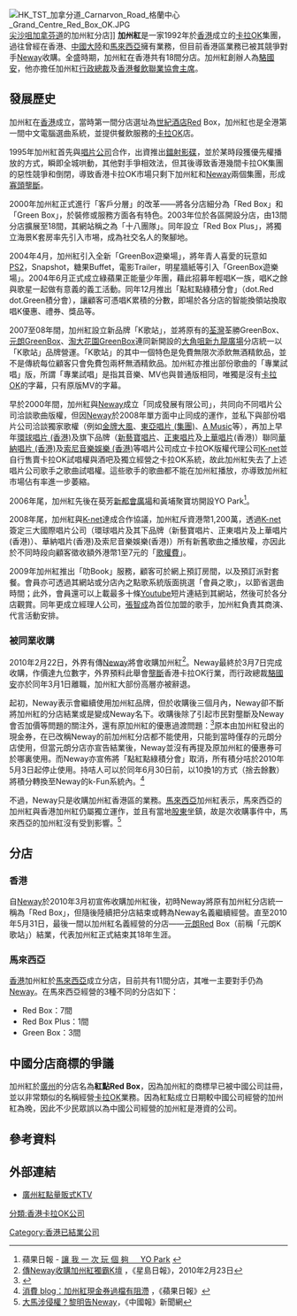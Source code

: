 {{Refimprove|time=2013-06-24T13:41:33+00:00 }}
[[File:HK_TST_加拿分道_Carnarvon_Road_格蘭中心_Grand_Centre_Red_Box_OK.JPG|thumb]][[尖沙咀|尖沙咀]][[加拿芬道|加拿芬道]]的加州紅分店]]
'''加州紅'''是一家1992年於[[香港|香港]]成立的[[卡拉OK|卡拉OK]]集團，過往曾經在香港、[[中國大陸|中國大陸]]和[[馬來西亞|馬來西亞]]擁有業務，但目前香港區業務已被其競爭對手[[Neway|Neway]]收購。全盛時期，加州紅在香港共有18間分店。加州紅創辦人為[[駱國安|駱國安]]，他亦擔任加州紅[[行政總裁|行政總裁]]及[[香港餐飲聯業協會|香港餐飲聯業協會]][[主席|主席]]。

==發展歷史==
加州紅在[[香港|香港]]成立，當時第一間分店選址為[[世紀酒店|世紀酒店]]Red Box，加州紅也是全港第一間中文電腦選曲系統，並提供餐飲服務的[[卡拉OK|卡拉OK]]店。

1995年加州紅首先與[[唱片公司|唱片公司]]合作，出資推出[[鐳射影碟|鐳射影碟]]，並於某時段獲優先權播放的方式，瞬即全城哄動，其他對手爭相效法，但其後導致香港幾間卡拉OK集團的惡性競爭和倒閉，導致香港卡拉OK市場只剩下加州紅和[[Neway|Neway]]兩個集團，形成[[寡頭壟斷|寡頭壟斷]]。

2000年加州紅正式進行「客戶分層」的改革——將各分店細分為「Red Box」和「Green Box」，於裝修或服務方面各有特色。2003年位於各區開設分店，由13間分店擴展至18間，其網站稱之為「十八團隊」。同年設立「Red Box Plus」，將獨立海景K套房率先引入市埸，成為社交名人的聚腳地。

2004年4月，加州紅引入全新「GreenBox遊樂場」，將年青人喜愛的玩意如[[PS2|PS2]]，Snapshot，糖果Buffet，電影Trailer，明星牆紙等引入「GreenBox遊樂場」。2004年6月正式成立綠蘋果正能量少年團，藉此招募年輕唱K一族，唱K之餘與歌星一起做有意義的義工活動。同年12月推出「點紅點綠積分會」（dot.Red dot.Green積分會），讓顧客可憑唱K累積的分數，即場於各分店的智能換領站換取唱K優惠、禮券、獎品等。

2007至08年間，加州紅設立新品牌「K歌站」，並將原有的[[荃灣|荃灣]]荃勝GreenBox、[[元朗|元朗]]GreenBox、[[淘大花園|淘大花園]]GreenBox連同新開設的[[大角咀|大角咀]][[新九龍廣場|新九龍廣場]]分店統一以「K歌站」品牌營運。「K歌站」的其中一個特色是免費無限次添飲無酒精飲品，並不是傳統每位顧客只會免費包兩杯無酒精飲品。加州紅亦推出部份歌曲的「專業試唱」版，所謂「專業試唱」是指其音樂、MV也與普通版相同，唯獨是沒有[[卡拉OK|卡拉OK]]的字幕，只有原版MV的字幕。

早於2000年間，加州紅與[[Neway|Neway]]成立「同成發展有限公司」，共同向不同唱片公司洽談歌曲版權，但因[[Neway|Neway]]於2008年單方面中止同成的運作，並私下與部份唱片公司洽談獨家歌權（例如[[金牌大風|金牌大風]]、[[東亞唱片_(集團)|東亞唱片 (集團)]]、[[A_Music|A Music]]等），再加上早年[[環球唱片_(香港)|環球唱片 (香港)]]及旗下品牌（[[新藝寶唱片|新藝寶唱片]]、[[正東唱片|正東唱片]]及[[上華唱片|上華唱片]](香港)）聯同[[華納唱片_(香港)|華納唱片 (香港)]]及[[索尼音樂娛樂_(香港)|索尼音樂娛樂 (香港)]]等唱片公司成立卡拉OK版權代理公司[[K-net|K-net]]並自行售賣卡拉OK試唱權與酒吧及獨立經營之卡拉OK系統，故此加州紅失去了上述唱片公司歌手之歌曲試唱權。這些歌手的歌曲都不能在加州紅播放，亦導致加州紅市場佔有率進一步萎縮。

2006年尾，加州紅先後在葵芳[[新都會廣場|新都會廣場]]和黃埔聚寶坊開設YO Park<ref>蘋果日報 - [https://hk.lifestyle.appledaily.com/etw/magazine/article/20070105/3_6688077/%E8%AE%93-%E6%88%91-%E4%B8%80-%E6%AC%A1-%E7%8E%A9-%E5%80%8B-%E5%A4%A0-YO-Park 讓 我 一 次 玩 個 夠 　 YO Park] {{Wayback|url=https://hk.lifestyle.appledaily.com/etw/magazine/article/20070105/3_6688077/%E8%AE%93-%E6%88%91-%E4%B8%80-%E6%AC%A1-%E7%8E%A9-%E5%80%8B-%E5%A4%A0-YO-Park |date=20190326090323 }}</ref>。

2008年尾，加州紅與[[K-net|K-net]]達成合作協議，加州紅斥資港幣1,200萬，透過[[K-net|K-net]]簽定三大國際唱片公司（環球唱片及其下品牌（新藝寶唱片、正東唱片及上華唱片(香港)）、華納唱片(香港)及索尼音樂娛樂(香港)）所有新舊歌曲之播放權，亦因此於不同時段向顧客徵收額外港幣1至7元的「[[卡拉OK版權費|歌權費]]」。

2009年加州紅推出「叻Book」服務，顧客可於網上預訂房間，以及預訂派對套餐。會員亦可透過其網站或分店內之點歌系統版面挑選「會員之歌」，以節省選曲時間；此外，會員還可以上載最多十條[[Youtube|Youtube]]短片連結到其網站，然後可於各分店觀賞。同年更成立經理人公司，[[張智成|張智成]]為首位加盟的歌手，加州紅負責其商演、代言活動安排。

===被同業收購===
2010年2月22日，外界有傳[[Neway|Neway]]將會收購加州紅<ref>[http://hk.news.yahoo.com/article/100222/3/gou9.html 傳Neway收購加州紅獨霸K壇] {{Wayback|url=http://hk.news.yahoo.com/article/100222/3/gou9.html |date=20100226170723 }}，《星島日報》，2010年2月23日</ref>。Neway最終於3月7日完成收購，作價達九位數字，外界預料此舉會[[壟斷|壟斷]]香港卡拉OK行業，而行政總裁[[駱國安|駱國安]]亦於同年3月1日離職，加州紅大部份高層亦被辭退。

起初，Neway表示會繼續使用加州紅品牌，但於收購後三個月內，Neway卻不斷將加州紅的分店結業或是變成Neway名下。收購後除了引起市民對壟斷及Neway會否加價等問題的關注外，還有原加州紅的優惠過渡問題：<ref>{{Cite web |url=http://hk.news.yahoo.com/article/100307/4/gw53.html |title=Neway宣布收購 加州紅品牌續用 |accessdate=2010-03-08 |archive-date=2010-03-09 |archive-url=https://web.archive.org/web/20100309034108/http://hk.news.yahoo.com/article/100307/4/gw53.html |dead-url=no }}</ref>原本由加州紅發出的現金券，在已改稱Neway的前加州紅分店都不能使用，只能到當時僅存的元朗分店使用，但當元朗分店亦宣告結業後，Neway並沒有再提及原加州紅的優惠券可於哪裏使用。而Neway亦宣佈將「點紅點綠積分會」取消，所有積分咭於2010年5月3日起停止使用。持咭人可以於同年6月30日前，以10換1的方式（捨去餘數）將積分轉換至Neway的k-Fun系統內。<ref>[http://hk.apple.nextmedia.com/template/apple/art_main.php?iss_id=20100426&sec_id=4104&subsec_id=11867&art_id=13966794&cat_id=7349340 消費 blog：加州紅現金券過檔有阻滯] {{Wayback|url=http://hk.apple.nextmedia.com/template/apple/art_main.php?iss_id=20100426&sec_id=4104&subsec_id=11867&art_id=13966794&cat_id=7349340 |date=20100429233539 }}，《蘋果日報》</ref>

不過，Neway只是收購加州紅香港區的業務。[[馬來西亞|馬來西亞]]加州紅表示，馬來西亞的加州紅與香港加州紅仍屬獨立運作，並且有當地[[股東|股東]]坐鎮，故是次收購事件中，馬來西亞的加州紅沒有受到影響。<ref>[http://chinapress.com.my/content_new.asp?dt=2010-03-10&sec=entertainment&art=0310en01.txt 大馬涉侵權？黎明告Neway]{{dead link}}，《中國報》新聞網</ref>

==分店==
===香港===
自[[Neway|Neway]]於2010年3月初宣佈收購加州紅後，初時Neway將原有加州紅分店統一稱為「Red Box」，但隨後陸續把分店結束或轉為Neway名義繼續經營。直至2010年5月31日，最後一間以加州紅名義經營的分店——[[元朗|元朗]]Red Box（前稱「元朗K歌站」）結業，代表加州紅正式結束其18年生涯。

===馬來西亞===
[[香港|香港]]加州紅於[[馬來西亞|馬來西亞]]成立分店，目前共有11間分店，其唯一主要對手仍為[[Neway|Neway]]。在馬來西亞經營的3種不同的分店如下：
*Red Box：7間
*Red Box Plus：1間
*Green Box：3間

==中國分店商標的爭議==
加州紅於[[廣州|廣州]]的分店名為'''紅點Red Box'''，因為加州紅的商標早已被中國公司註冊，並以非常類似的名稱經營[[卡拉OK|卡拉OK]]業務。因為紅點成立日期較中國公司經營的加州紅為晚，因此不少民眾誤以為中國公司經營的加州紅是港資的公司。

==參考資料==
<div class="references-small">
<references></references>
</div>

==外部連結==
*[https://web.archive.org/web/20120130123252/http://www.hkredbox.com/ 廣州紅點量販式KTV]

[[分類:香港卡拉OK公司|分類:香港卡拉OK公司]]
[[Category:香港已結業公司|Category:香港已結業公司]]